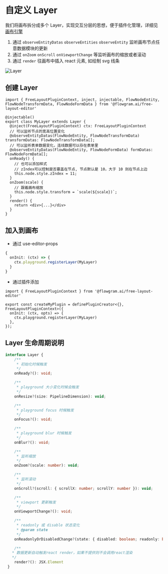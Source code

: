 #  自定义 Layer

我们将画布拆分成多个 Layer，实现交互分层的思想，便于插件化管理，详细见 [画布引擎](/guide/concepts/canvas-engine.html)

1. 通过 `observeEntityDatas` `observeEntities` `observeEntity` 监听画布节点任意数据模块的更新
2. 通过 `onZoom` `onScroll` `onViewportChange` 等监听画布的缩放或者滚动
3. 通过 `render` 往画布中插入 react 元素, 如绘制 svg 线条

![Layer](@/public/layer-uml.jpg)

## 创建 Layer

```tsx pure
import { FreeLayoutPluginContext, inject, injectable, FlowNodeEntity, FlowNodeTransformData, FlowNodeFormData } from '@flowgram.ai/free-layout-editor'

@injectable()
export class MyLayer extends Layer {
  @inject(FreeLayoutPluginContext) ctx: FreeLayoutPluginContext
  // 可以监听节点的宽高位置变化
  @observeEntityDatas(FlowNodeEntity, FlowNodeTransformData) transformDatas: FlowNodeTransformData[];
  // 可以监听表单数据变化，连线数据可以存在表单里
  @observeEntityDatas(FlowNodeEntity, FlowNodeFormData) formDatas: FlowNodeFormData[];
  onReady() {
    // 也可以添加样式
    // zIndex可以控制是否要盖在节点, 节点默认是 10，大于 10 则在节点上边
    this.node.style.zIndex = 11;
  }
  onZoom(scale) {
    // 跟着画布缩放
    this.node.style.transform = `scale(${scale})`;
  }
  render() {
    return <div>{...}</div>
  }
}

```

## 加入到画布

- 通过 use-editor-props

```ts pure
{
  onInit: (ctx) => {
    ctx.playground.registerLayer(MyLayer)
  }
}
```

- 通过插件添加

```tsx pure
import { FreeLayoutPluginContext } from '@flowgram.ai/free-layout-editor'

export const createMyPlugin = definePluginCreator<{}, FreeLayoutPluginContext>({
  onInit: (ctx, opts) => {
    ctx.playground.registerLayer(MyLayer)
  },
});
```

## Layer 生命周期说明

```ts
interface Layer {
    /**
     * 初始化时候触发
     */
    onReady?(): void;

    /**
     * playground 大小变化时候会触发
     */
    onResize?(size: PipelineDimension): void;

    /**
     * playground focus 时候触发
     */
    onFocus?(): void;

    /**
     * playground blur 时候触发
     */
    onBlur?(): void;

    /**
     * 监听缩放
     */
    onZoom?(scale: number): void;

    /**
     * 监听滚动
     */
    onScroll?(scroll: { scrollX: number; scrollY: number }): void;

    /**
     * viewport 更新触发
     */
    onViewportChange?(): void;

    /**
     * readonly 或 disable 状态变化
     * @param state
     */
    onReadonlyOrDisabledChange?(state: { disabled: boolean; readonly: boolean }): void;

    /**
   * 数据更新自动触发react render，如果不提供则不会调用react渲染
   */
    render?(): JSX.Element
 }
```
